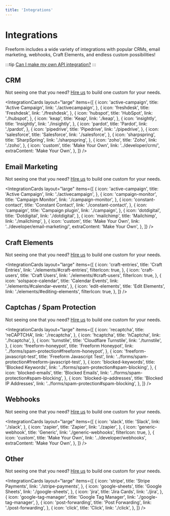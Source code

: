 ```yaml
---
title: 'Integrations'
---
```



# Integrations<Badge type="pro" text="Pro" />

Freeform includes a wide variety of integrations with popular CRMs, email marketing, webhooks, Craft Elements, and endless custom possibilities!

:::tip
[Can I make my own API integration?](../guides/guide/custom-integrations.mdx)
:::

## CRM

Not seeing one that you need? [Hire us](/support/premium/) to build one custom for your needs.

<IntegrationCards
  layout="large"
  items={[
    {
      icon: 'active-campaign',
      title: 'Active Campaign',
      link: './activecampaign',
    },
    {
      icon: 'freshdesk',
      title: 'Freshdesk',
      link: './freshdesk',
    },
    {
      icon: 'hubspot',
      title: 'HubSpot',
      link: './hubspot',
    },
    {
      icon: 'keap',
      title: 'Keap',
      link: './keap',
    },
    {
      icon: 'insightly',
      title: 'Insightly',
      link: './insightly',
    },
    {
      icon: 'pardot',
      title: 'Pardot',
      link: './pardot',
    },
    {
      icon: 'pipedrive',
      title: 'Pipedrive',
      link: './pipedrive',
    },
    {
      icon: 'salesforce',
      title: 'Salesforce',
      link: './salesforce',
    },
    {
      icon: 'sharpspring',
      title: 'SharpSpring',
      link: './sharpspring',
    },
    {
      icon: 'zoho',
      title: 'Zoho',
      link: './zoho',
    },
    {
      icon: 'custom',
      title: 'Make Your Own',
      link: '../developer/crm/',
      extraContent: 'Make Your Own',
    },
  ]}
/>

## Email Marketing

Not seeing one that you need? [Hire us](/support/premium/) to build one custom for your needs.

<IntegrationCards
  layout="large"
  items={[
    {
      icon: 'active-campaign',
      title: 'Active Campaign',
      link: './activecampaign',
    },
    {
      icon: 'campaign-monitor',
      title: 'Campaign Monitor',
      link: './campaign-monitor',
    },
    {
      icon: 'constant-contact',
      title: 'Constant Contact',
      link: './constant-contact',
    },
    {
      icon: 'campaign',
      title: 'Campaign plugin',
      link: './campaign',
    },
    {
      icon: 'dotdigital',
      title: 'Dotdigital',
      link: './dotdigital',
    },
    {
      icon: 'mailchimp',
      title: 'Mailchimp',
      link: './mailchimp',
    },
    {
      icon: 'custom',
      title: 'Make Your Own',
      link: '../developer/email-marketing/',
      extraContent: 'Make Your Own',
    },
  ]}
/>

## Craft Elements

Not seeing one that you need? [Hire us](/support/premium/) to build one custom for your needs.

<IntegrationCards
  layout="large"
  items={[
    {
      icon: 'craft-entries',
      title: 'Craft Entries',
      link: './elements/#craft-entries',
      filterIcon: true,
    },
    {
      icon: 'craft-users',
      title: 'Craft Users',
      link: './elements/#craft-users',
      filterIcon: true,
    },
    {
      icon: 'solspace-calendar',
      title: 'Calendar Events',
      link: './elements/#calendar-events',
    },
    {
      icon: 'edit-elements',
      title: 'Edit Elements',
      link: './elements/#editing-elements',
      filterIcon: true,
    },
  ]}
/>

## Captchas / Spam Protection

Not seeing one that you need? [Hire us](/support/premium/) to build one custom for your needs.

<IntegrationCards
  layout="large"
  items={[
    {
      icon: 'recaptcha',
      title: 'reCAPTCHA',
      link: './recaptcha',
    },
    {
      icon: 'hcaptcha',
      title: 'hCaptcha',
      link: './hcaptcha',
    },
    {
      icon: 'turnstile',
      title: 'Cloudflare Turnstile',
      link: './turnstile',
    },
    {
      icon: 'freeform-honeypot',
      title: 'Freeform Honeypot',
      link: '../forms/spam-protection#freeform-honeypot',
    },
    {
      icon: 'freeform-javascript-test',
      title: 'Freeform Javascript Test',
      link: '../forms/spam-protection#freeform-javascript-test',
    },
    {
      icon: 'blocked-keywords',
      title: 'Blocked Keywords',
      link: '../forms/spam-protection#spam-blocking',
    },
    {
      icon: 'blocked-emails',
      title: 'Blocked Emails',
      link: '../forms/spam-protection#spam-blocking',
    },
    {
      icon: 'blocked-ip-addresses',
      title: 'Blocked IP Addresses',
      link: '../forms/spam-protection#spam-blocking',
    },
  ]}
/>

## Webhooks

Not seeing one that you need? [Hire us](/support/premium/) to build one custom for your needs.

<IntegrationCards
  layout="large"
  items={[
    {
      icon: 'slack',
      title: 'Slack',
      link: './slack',
    },
    {
      icon: 'zapier',
      title: 'Zapier',
      link: './zapier',
    },
    {
      icon: 'generic-webhook',
      title: 'Generic',
      link: './generic-webhooks',
      filterIcon: true,
    },
    {
      icon: 'custom',
      title: 'Make Your Own',
      link: '../developer/webhooks',
      extraContent: 'Make Your Own',
    },
  ]}
/>

## Other

Not seeing one that you need? [Hire us](/support/premium/) to build one custom for your needs.

<IntegrationCards
  layout="large"
  items={[
    {
      icon: 'stripe',
      title: 'Stripe Payments',
      link: './stripe-payments',
    },
    {
      icon: 'google-sheets',
      title: 'Google Sheets',
      link: './google-sheets',
    },
    {
      icon: 'jira',
      title: 'Jira Cards',
      link: './jira',
    },
    {
      icon: 'google-tag-manager',
      title: 'Google Tag Manager',
      link: './google-tag-manager',
    },
    {
      icon: 'post-forwarding',
      title: 'Post Forwarding',
      link: './post-forwarding',
    },
    {
      icon: 'click',
      title: 'Click',
      link: './click',
    },
  ]}
/>
